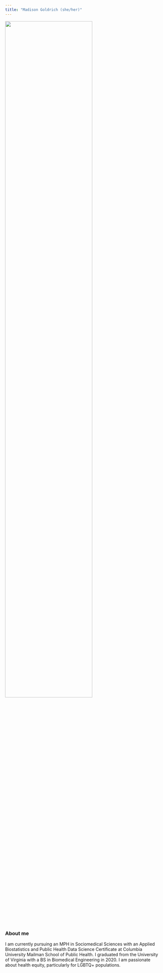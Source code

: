 ```yaml
---
title: "Madison Goldrich (she/her)"
---
```


<img src = "images/headshot.jpeg" style = "width:75%">

### About me

I am currently pursuing an MPH in Sociomedical Sciences with an Applied Biostatistics and Public Health Data Science Certificate at Columbia University Mailman School of Public Health. I graduated from the University of Virginia with a BS in Biomedical Engineering in 2020. I am passionate about health equity, particularly for LGBTQ+ populations.